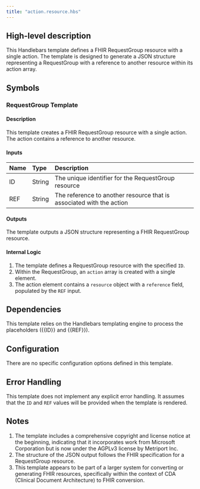 ```yaml
---
title: "action.resource.hbs"
---
```


## High-level description
This Handlebars template defines a FHIR RequestGroup resource with a single action. The template is designed to generate a JSON structure representing a RequestGroup with a reference to another resource within its action array.

## Symbols

### RequestGroup Template
#### Description
This template creates a FHIR RequestGroup resource with a single action. The action contains a reference to another resource.

#### Inputs
| Name | Type | Description |
|:-----|:-----|:------------|
| ID | String | The unique identifier for the RequestGroup resource |
| REF | String | The reference to another resource that is associated with the action |

#### Outputs
The template outputs a JSON structure representing a FHIR RequestGroup resource.

#### Internal Logic
1. The template defines a RequestGroup resource with the specified `ID`.
2. Within the RequestGroup, an `action` array is created with a single element.
3. The action element contains a `resource` object with a `reference` field, populated by the `REF` input.

## Dependencies
This template relies on the Handlebars templating engine to process the placeholders ({{ID}} and {{REF}}).

## Configuration
There are no specific configuration options defined in this template.

## Error Handling
This template does not implement any explicit error handling. It assumes that the `ID` and `REF` values will be provided when the template is rendered.

## Notes
1. The template includes a comprehensive copyright and license notice at the beginning, indicating that it incorporates work from Microsoft Corporation but is now under the AGPLv3 license by Metriport Inc.
2. The structure of the JSON output follows the FHIR specification for a RequestGroup resource.
3. This template appears to be part of a larger system for converting or generating FHIR resources, specifically within the context of CDA (Clinical Document Architecture) to FHIR conversion.